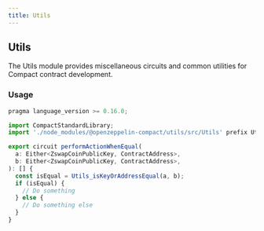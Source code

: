 ```yaml
---
title: Utils
---
```


## Utils

The Utils module provides miscellaneous circuits and common utilities for Compact contract development.

### Usage

```typescript
pragma language_version >= 0.16.0;

import CompactStandardLibrary;
import './node_modules/@openzeppelin-compact/utils/src/Utils' prefix Utils_;

export circuit performActionWhenEqual(
  a: Either<ZswapCoinPublicKey, ContractAddress>,
  b: Either<ZswapCoinPublicKey, ContractAddress>,
): [] {
  const isEqual = Utils_isKeyOrAddressEqual(a, b);
  if (isEqual) {
    // Do something
  } else {
    // Do something else
  }
}
```
